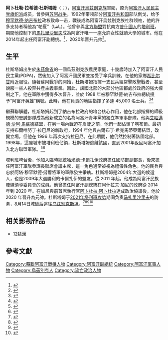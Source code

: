{{Infobox officeholder
| name = 阿卜杜勒·拉希德·杜斯塔姆
| office = 阿富汗副总统
| honorific_suffix =
| native_name = عبدالرشید دوستم
| native_name_lang = prs
| image = Abdul Rashid Dostum in September 2014.jpg
| caption = 阿布都·拉希德·杜斯塔姆（2014年9月）
| predecessor = {{link-en|尤努斯·卡努尼|Yunus Qanuni}}
| president = [[阿什拉夫·加尼·艾哈迈德扎伊|阿什拉夫·加尼]]
| successor = [[阿姆魯拉·薩利赫|阿姆魯拉·薩利赫]]
| signature =
| birth_name =
| birth_date = {{birth date and age|1954|3|25}}<ref name="WT2008">{{cite news |title=Big fish among the Afghan warlords |url=http://www.washingtontimes.com/news/2008/oct/12/big-fish-among-the-Afghan-warlords/?page=all |work=[[The_Washington_Times|The Washington Times]] |date=12 October 2008 |quote=Gen. Dostum, 54 |accessdate=2019-12-18 |archive-date=2018-12-25 |archive-url=https://web.archive.org/web/20181225213549/https://www.washingtontimes.com/news/2008/oct/12/big-fish-among-the-Afghan-warlords/ |dead-url=no }}</ref>
| birth_place = {{flag|Kingdom of Afghanistan}}[[朱兹詹省|朱兹詹省]]
| death_date = <!-- {{Death date and age|YYYY|MM|DD|YYYY|MM|DtD}} -->
| death_place =
| blank1 = 种族
| data1 = [[乌孜别克族|乌孜别克族]]
| party = [[阿富汗民族伊斯蘭運動|阿富汗民族伊斯蘭運動]]
| relations =
| website = <!-- {{URL|example.com}} -->
| nickname =
| allegiance = {{Flag|Islamic Republic of Afghanistan}}
| branch = 阿富汗国民军
| serviceyears = 1980年 -
| rank = [[元帅|元帅]]
| unit = 
| commands = 
| battles = [[苏联－阿富汗战争|苏联－阿富汗战争]]<br>[[阿富汗戰爭_(1978年至今)|阿富汗戰爭 (1978年至今)]]
| awards =
| image_size =
| term_start = 2014年9月29日
| term_end = 2020年2月19日
| placeofburial =
| placeofburial_label =
| placeofburial_coordinates = <!-- {{Coord|LAT|LONG|display=inline,title}} -->
| servicenumber =
| battles_label =
| laterwork =
}}
'''阿卜杜勒·拉希德·杜斯塔姆'''（{{lang-fa|عبدالرشید دوستم}}；{{bd|1954年|3月25日|catIdx=Dostum}}），[[阿富汗|阿富汗]][[烏兹别克族|烏兹别克族]]軍閥，原为[[阿富汗人民民主党|阿富汗人民民主党]][[旗帜派|旗帜派]]成员，曾參與[[苏阿战争|苏阿战争]]，1992年带领部分[[阿富汗民主共和国|阿富汗共和国]]部队倒戈，给予[[穆罕默德·纳吉布拉|穆罕默德·纳吉布拉]]政权致命一击，戰後成為阿富汗烏兹别克族社群领袖，他的許多支持者稱他為“帕夏”（پاشا）。他曾參與[[北方聯盟_(阿富汗)|北方聯盟]]對抗南方[[普什圖人|普什圖人]]的[[塔利班|塔利班]]，期間他控制下的[[馬扎里沙里夫|馬扎里沙里夫]]成為阿富汗唯一一座允許女性就讀大學的城市。他在2014年起出任阿富汗副總统。<ref>{{Cite news |url=http://www.xinhuanet.com/world/2018-07/23/c_1123161135.htm |title=喀布尔机场发生自杀式爆炸致１１人死亡 |publisher=新華網 |date=2018-07-23 |accessdate=2018-07-22 |archive-date=2018-08-17 |archive-url=https://web.archive.org/web/20180817114758/http://www.xinhuanet.com/world/2018-07/23/c_1123161135.htm |dead-url=no }}</ref>，2020年晋升元帅<ref>{{Cite news |url=https://tolonews.com/afghanistan/sources-report-rift-over-marshal-rank-dostum-0 |title=Sources Report Rift Over Marshal Rank for Dostum |publisher=Tolo News |date=2020-06-08 |accessdate=2021-08-14 |archive-date=2021-08-17 |archive-url=https://web.archive.org/web/20210817212837/https://tolonews.com/afghanistan/sources-report-rift-over-marshal-rank-dostum-0 |dead-url=no }}</ref>。

==生平==
杜斯塔姆出生於[[朱茲詹省|朱茲詹省]]的一個烏茲別克族農民家庭，十幾歲時加入了阿富汗人民民主黨(PDPA)，然後加入了阿富汗國民軍並接受了傘兵訓練，在他的家鄉[[希比尔甘|希比尔甘]]附近服役。隨著蘇阿戰爭的開始，杜斯塔姆指揮一支民兵經常擊敗聖戰者，甚至說服一些人投奔共產主義事業。因此，該國北部的大部分地區都處於政府的強大控制之下。他在軍隊中獲得多次晉升，並於 1988 年被穆罕默德·納吉布拉總統授予“阿富汗英雄”稱號。此時，他在負責的地區指揮了多達 45,000 名士兵。<ref name="auto2">{{Cite web |url=https://www.brookings.edu/opinions/the-warlord-who-defines-afghanistan-an-excerpt-from-bruce-riedels-what-we-won/ |title=存档副本 |access-date=2021-08-24 |archive-date=2022-01-10 |archive-url=https://web.archive.org/web/20220110124047/https://www.brookings.edu/opinions/the-warlord-who-defines-afghanistan-an-excerpt-from-bruce-riedels-what-we-won/ |dead-url=no }}</ref><ref name="auto">{{Cite web |url=https://www.soc.mil/SWCS/DOTDP/AY_2007/Hwang,%20B%202007.pdf |title=存档副本 |access-date=2021-08-24 |archive-date=2021-08-14 |archive-url=https://web.archive.org/web/20210814141517/https://www.soc.mil/SWCS/DOTDP/AY_2007/Hwang,%20B%202007.pdf |dead-url=no }}</ref>

繼蘇聯解體，杜斯塔姆起到了納吉布拉政府的垮台核心作用，他在北部指揮的師級規模的忠誠部隊成為他新成立的名為阿富汗青年黨的獨立準軍事部隊。他與[[艾哈邁德·沙阿·馬蘇德|艾哈邁德·沙阿·馬蘇德]]結盟，在另一場內戰迫在眉睫之前，他們一起佔領了喀布爾。最初支持布爾哈努丁·拉巴尼的新政府，1994 年他與古爾布丁·希克馬蒂亞爾結盟，改變立場，但他在 1996 年再次支持拉巴尼。在此期間，他仍然控制著該國北部。1998年，這座城市被塔利班佔領，杜斯塔姆逃離該國，直到2001年返回阿富汗加入北方聯盟軍隊。<ref name="auto5">{{Cite web|url=https://www.independent.co.uk/news/people/profiles/rashid-dostum-treacherous-general-9224857.html|title=Rashid Dostum: The treacherous general|date=31 March 2014|website=The Independent|access-date=2021-08-24|archive-date=2021-08-15|archive-url=https://web.archive.org/web/20210815082121/https://www.independent.co.uk/news/people/profiles/rashid-dostum-treacherous-general-9224857.html|dead-url=no}}</ref><ref>{{cite web|url=https://www.independent.co.uk/news/people/profiles/rashid-dostum-the-treacherous-Marshal-9224857.html|title=Rashid Dostum: The treacherous Marshal|date=1 December 2001|website=Independent.co.uk|access-date=4 January 2018}}{{Dead link|date=August 2021 |bot=InternetArchiveBot |fix-attempted=yes }}</ref>

塔利班垮台後，他加入臨時總統[[哈米德·卡爾扎伊|哈米德·卡爾扎伊]]政府擔任國防部副部長，後來擔任阿富汗軍隊參謀長聯席會議主席，這一角色通常被視為禮儀性角色。他的民兵與忠於阿塔·穆罕默德·努爾將軍的軍隊發生爭執。杜斯塔姆是2004年大選的候選人，也是2009年大選勝利的卡爾扎伊的盟友。從 2011 年起，他成為阿富汗民族陣線領導委員會的成員。他曾擔任阿富汗副總統在阿什拉夫·加尼的政府從 2014 年到 2020 年。在加尼與前首席執行官[[阿卜杜拉·阿卜杜拉|阿卜杜拉·阿卜杜拉]]達成政治協議後，他於 2020 年晉升為元帥。杜斯塔姆于[[2021年塔利班攻势|2021年塔利班攻势]]期间负责[[马扎里沙里夫|马扎里沙里夫]]的防务，8月14日城破后逃往[[乌兹别克斯坦|乌兹别克斯坦]]。<ref name="canada.com">{{Cite web|date=10 May 2007 |url=http://www.canada.com/topics/news/world/story.html?id=1acb5330-dfe8-4f0e-8a1b-4f581478244f&k=44800&p=1 |title=Former Afghan warlord says he can defeat Taliban |publisher=CanWest News Service |access-date=22 April 2008 |last=David Pugliese |archive-url=https://web.archive.org/web/20080521102841/http://www.canada.com/topics/news/world/story.html?id=1acb5330-dfe8-4f0e-8a1b-4f581478244f&k=44800&p=1 |archive-date=21 May 2008 |url-status=dead }}</ref><ref>{{Cite web|url=https://www.voanews.com/archive/factional-fighting-escalates-afghanistan-2003-10-09|title=Factional Fighting Escalates in Afghanistan – 2003-10-09 | Voice of America – English|website=www.voanews.com|access-date=2021-08-24|archive-date=2021-07-21|archive-url=https://web.archive.org/web/20210721130432/https://www.voanews.com/archive/factional-fighting-escalates-afghanistan-2003-10-09|dead-url=no}}</ref><ref>{{Cite web|url=https://tolonews.com/afghanistan/sources-report-rift-over-marshal-rank-dostum-0|title=Sources Report Rift over Marshal Rank for Dostum|access-date=2021-08-14|archive-date=2021-08-17|archive-url=https://web.archive.org/web/20210817212837/https://tolonews.com/afghanistan/sources-report-rift-over-marshal-rank-dostum-0|dead-url=no}}</ref><ref>{{cite news |title=Afghan militia chief Atta Noor confirms escape with fellow leader Dostum |url=https://nationalpost.com/pmn/news-pmn/afghan-militia-chief-atta-noor-confirms-escape-with-fellow-leader-dostum |work=National Post |agency=Reuters|date=2021-08-14|access-date=2021-08-15}}</ref>

== 相关影视作品 ==
*[[12猛漢|12猛漢]]

== 參考文獻 ==
{{Reflist}}

{{Authority control}}
[[Category:蘇聯阿富汗戰爭人物|Category:蘇聯阿富汗戰爭人物]]
[[Category:阿富汗副總統|Category:阿富汗副總統]]
[[Category:阿富汗军事人物|Category:阿富汗军事人物]]
[[Category:烏茲別克人|Category:烏茲別克人]]
[[Category:流亡政治人物|Category:流亡政治人物]]